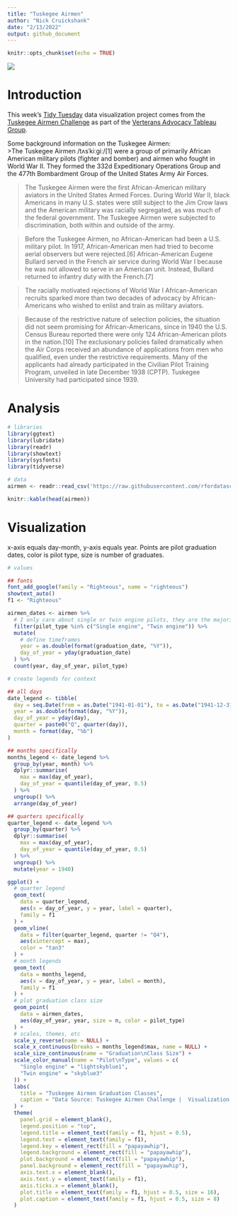 ```yaml
---
title: "Tuskegee Airmen"
author: "Nick Cruickshank"
date: "2/13/2022"
output: github_document
---
```


```r
knitr::opts_chunk$set(echo = TRUE)
```

![](https://www.history.com/.image/ar_16:9%2Cc_fill%2Ccs_srgb%2Cfl_progressive%2Cq_auto:good%2Cw_1200/MTc4MzcyODE1NDc1NDUxNDk2/tuskegee-airmen-gettyimages-469556647.jpg)

# Introduction

This week's [Tidy Tuesday]() data visualization project comes from the [Tuskegee Airmen Challenge](https://github.com/lang1023/Tuskegee-Airman-Challenge/blob/main/Tuskegee%20Airmen%20Challenge.xlsx) as part of the [Verterans Advocacy Tableau Group](https://usergroups.tableau.com/airmenchallegekickoff).   
  
Some background information on the Tuskegee Airmen:  
>The Tuskegee Airmen /tʌsˈkiːɡiː/[1] were a group of primarily African American military pilots (fighter and bomber) and airmen who fought in World War II. They formed the 332d Expeditionary Operations Group and the 477th Bombardment Group of the United States Army Air Forces.

> The Tuskegee Airmen were the first African-American military aviators in the United States Armed Forces. During World War II, black Americans in many U.S. states were still subject to the Jim Crow laws and the American military was racially segregated, as was much of the federal government. The Tuskegee Airmen were subjected to discrimination, both within and outside of the army.

> Before the Tuskegee Airmen, no African-American had been a U.S. military pilot. In 1917, African-American men had tried to become aerial observers but were rejected.[6] African-American Eugene Bullard served in the French air service during World War I because he was not allowed to serve in an American unit. Instead, Bullard returned to infantry duty with the French.[7]

> The racially motivated rejections of World War I African-American recruits sparked more than two decades of advocacy by African-Americans who wished to enlist and train as military aviators.

> Because of the restrictive nature of selection policies, the situation did not seem promising for African-Americans, since in 1940 the U.S. Census Bureau reported there were only 124 African-American pilots in the nation.[10] The exclusionary policies failed dramatically when the Air Corps received an abundance of applications from men who qualified, even under the restrictive requirements. Many of the applicants had already participated in the Civilian Pilot Training Program, unveiled in late December 1938 (CPTP). Tuskegee University had participated since 1939.

# Analysis

```r
# libraries
library(ggtext)
library(lubridate)
library(readr)
library(showtext)
library(sysfonts)
library(tidyverse)
```

```r
# data
airmen <- readr::read_csv('https://raw.githubusercontent.com/rfordatascience/tidytuesday/master/data/2022/2022-02-08/airmen.csv')
```

```r
knitr::kable(head(airmen))
```

# Visualization

x-axis equals day-month, y-axis equals year. Points are pilot graduation dates, color is pilot type, size is number of graduates.

```r
# values

## fonts
font_add_google(family = "Righteous", name = "righteous")
showtext_auto()
f1 <- "Righteous"
```

```r
airmen_dates <- airmen %>%
  # I only care about single or twin engine pilots, they are the majority anyway
  filter(pilot_type %in% c("Single engine", "Twin engine")) %>%
  mutate(
    # define timeframes
    year = as.double(format(graduation_date, "%Y")),
    day_of_year = yday(graduation_date)
  ) %>%
  count(year, day_of_year, pilot_type) 

# create legends for context

## all days
date_legend <- tibble(
  day = seq.Date(from = as.Date("1941-01-01"), to = as.Date("1941-12-31"), by = 1),
  year = as.double(format(day, "%Y")),
  day_of_year = yday(day),
  quarter = paste0("Q", quarter(day)),
  month = format(day, "%b")
)

## months specifically
months_legend <- date_legend %>%
  group_by(year, month) %>%
  dplyr::summarise(
    max = max(day_of_year),
    day_of_year = quantile(day_of_year, 0.5)
  ) %>%
  ungroup() %>%
  arrange(day_of_year)

## quarters specifically
quarter_legend <- date_legend %>%
  group_by(quarter) %>%
  dplyr::summarise(
    max = max(day_of_year),
    day_of_year = quantile(day_of_year, 0.5)
  ) %>%
  ungroup() %>%
  mutate(year = 1940)
```

```r
ggplot() + 
  # quarter legend
  geom_text(
    data = quarter_legend,
    aes(x = day_of_year, y = year, label = quarter),
    family = f1
  ) +
  geom_vline(
    data = filter(quarter_legend, quarter != "Q4"),
    aes(xintercept = max),
    color = "tan3"
  ) + 
  # month legends
  geom_text(
    data = months_legend,
    aes(x = day_of_year, y = year, label = month),
    family = f1
  ) + 
  # plot graduation class size
  geom_point(
    data = airmen_dates, 
    aes(day_of_year, year, size = n, color = pilot_type)
  ) + 
  # scales, themes, etc
  scale_y_reverse(name = NULL) + 
  scale_x_continuous(breaks = months_legend$max, name = NULL) + 
  scale_size_continuous(name = "Graduation\nClass Size") + 
  scale_color_manual(name = "Pilot\nType", values = c(
    "Single engine" = "lightskyblue1",
    "Twin engine" = "skyblue3"
  )) +
  labs(
    title = "Tuskegee Airmen Graduation Classes",
    caption = "Data Source: Tuskegee Airmen Challenge |  Visualization: N. Cruickshank | #TidyTuesday"
  ) +
  theme(
    panel.grid = element_blank(),
    legend.position = "top",
    legend.title = element_text(family = f1, hjust = 0.5),
    legend.text = element_text(family = f1),
    legend.key = element_rect(fill = "papayawhip"),
    legend.background = element_rect(fill = "papayawhip"),
    plot.background = element_rect(fill = "papayawhip"),
    panel.background = element_rect(fill = "papayawhip"),
    axis.text.x = element_blank(),
    axis.text.y = element_text(family = f1),
    axis.ticks.x = element_blank(),
    plot.title = element_text(family = f1, hjust = 0.5, size = 16),
    plot.caption = element_text(family = f1, hjust = 0.5, size = 8)
  )
```

